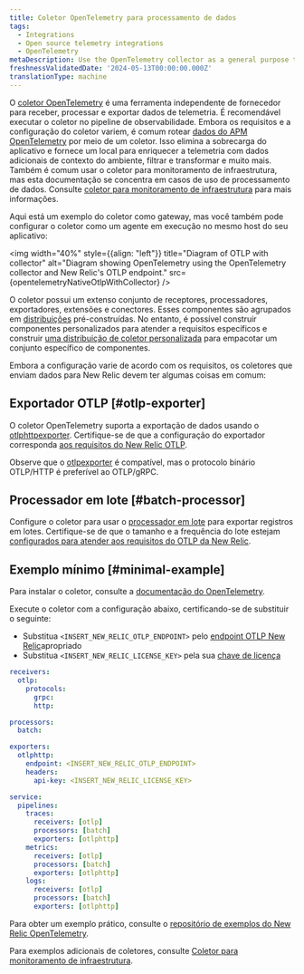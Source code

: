 ```yaml
---
title: Coletor OpenTelemetry para processamento de dados
tags:
  - Integrations
  - Open source telemetry integrations
  - OpenTelemetry
metaDescription: Use the OpenTelemetry collector as a general purpose telemetry data processing tool
freshnessValidatedDate: '2024-05-13T00:00:00.000Z'
translationType: machine
---
```



O [coletor OpenTelemetry](https://opentelemetry.io/docs/collector/) é uma ferramenta independente de fornecedor para receber, processar e exportar dados de telemetria. É recomendável executar o coletor no pipeline de observabilidade. Embora os requisitos e a configuração do coletor variem, é comum rotear [dados do APM OpenTelemetry](/docs/opentelemetry/get-started/apm-monitoring/opentelemetry-apm-intro) por meio de um coletor. Isso elimina a sobrecarga do aplicativo e fornece um local para enriquecer a telemetria com dados adicionais de contexto do ambiente, filtrar e transformar e muito mais. Também é comum usar o coletor para monitoramento de infraestrutura, mas esta documentação se concentra em casos de uso de processamento de dados. Consulte [coletor para monitoramento de infraestrutura](/docs/opentelemetry/get-started/collector-infra-monitoring/opentelemetry-collector-infra-intro) para mais informações.

Aqui está um exemplo do coletor como gateway, mas você também pode configurar o coletor como um agente em execução no mesmo host do seu aplicativo:

<img
  width="40%"
  style={{align: "left"}}
  title="Diagram of OTLP with collector"
  alt="Diagram showing OpenTelemetry using the OpenTelemetry collector and New Relic's OTLP endpoint."
  src={opentelemetryNativeOtlpWithCollector}
/>

O coletor possui um extenso conjunto de receptores, processadores, exportadores, extensões e conectores. Esses componentes são agrupados em [distribuições](https://opentelemetry.io/docs/collector/distributions/) pré-construídas. No entanto, é possível construir componentes personalizados para atender a requisitos específicos e construir [uma distribuição de coletor personalizada](https://opentelemetry.io/docs/collector/custom-collector/) para empacotar um conjunto específico de componentes.

Embora a configuração varie de acordo com os requisitos, os coletores que enviam dados para New Relic devem ter algumas coisas em comum:

## Exportador OTLP [#otlp-exporter]

O coletor OpenTelemetry suporta a exportação de dados usando o [otlphttpexporter](https://github.com/open-telemetry/opentelemetry-collector/tree/main/exporter/otlphttpexporter). Certifique-se de que a configuração do exportador corresponda [aos requisitos do New Relic OTLP](/docs/opentelemetry/best-practices/opentelemetry-otlp/#configure-endpoint-port-protocol).

Observe que o [otlpexporter](https://github.com/open-telemetry/opentelemetry-collector/tree/main/exporter/otlpexporter) é compatível, mas o protocolo binário OTLP/HTTP é preferível ao OTLP/gRPC.

## Processador em lote [#batch-processor]

Configure o coletor para usar o [processador em lote](https://github.com/open-telemetry/opentelemetry-collector/tree/main/processor/batchprocessor) para exportar registros em lotes. Certifique-se de que o tamanho e a frequência do lote estejam [configurados para atender aos requisitos do OTLP da New Relic](/docs/opentelemetry/best-practices/opentelemetry-otlp/).

## Exemplo mínimo [#minimal-example]

Para instalar o coletor, consulte a [documentação do OpenTelemetry](https://opentelemetry.io/docs/collector/installation/).

Execute o coletor com a configuração abaixo, certificando-se de substituir o seguinte:

* Substitua `<INSERT_NEW_RELIC_OTLP_ENDPOINT>` pelo [endpoint OTLP New Relic](/docs/opentelemetry/best-practices/opentelemetry-otlp/#endpoint-port-protocol)apropriado
* Substitua `<INSERT_NEW_RELIC_LICENSE_KEY>` pela sua [chave de licença](/docs/opentelemetry/best-practices/opentelemetry-otlp/#endpoint-port-protocol/#prereqs)

```yaml
receivers:
  otlp:
    protocols:
      grpc:
      http:

processors:
  batch:

exporters:
  otlphttp:
    endpoint: <INSERT_NEW_RELIC_OTLP_ENDPOINT>
    headers:
      api-key: <INSERT_NEW_RELIC_LICENSE_KEY>

service:
  pipelines:
    traces:
      receivers: [otlp]
      processors: [batch]
      exporters: [otlphttp]
    metrics:
      receivers: [otlp]
      processors: [batch]
      exporters: [otlphttp]
    logs:
      receivers: [otlp]
      processors: [batch]
      exporters: [otlphttp]
```

Para obter um exemplo prático, consulte o [repositório de exemplos do New Relic OpenTelemetry](https://github.com/newrelic/newrelic-opentelemetry-examples/tree/main/other-examples/collector/nr-config).

Para exemplos adicionais de coletores, consulte [Coletor para monitoramento de infraestrutura](/docs/opentelemetry/get-started/collector-infra-monitoring/opentelemetry-collector-infra-intro).